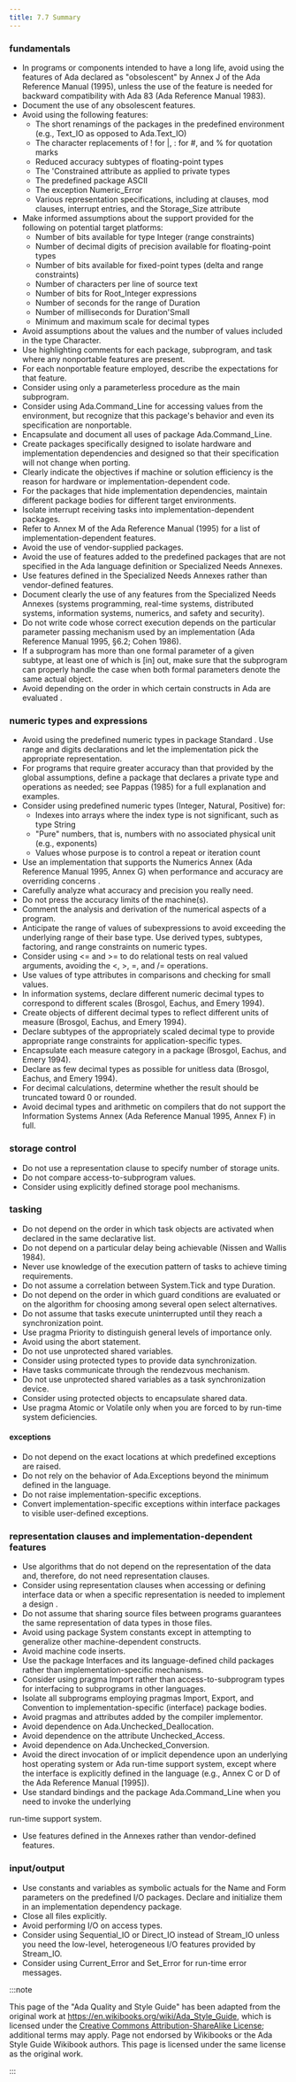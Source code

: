 ```yaml
---
title: 7.7 Summary
---
```


### fundamentals

- In programs or components intended to have a long life, avoid using
  the features of Ada declared as "obsolescent" by Annex J of the Ada
  Reference Manual (1995), unless the use of the feature is needed for
  backward compatibility with Ada 83 (Ada Reference Manual 1983).
- Document the use of any obsolescent features.
- Avoid using the following features:
  - The short renamings of the packages in the predefined
    environment (e.g., Text_IO as opposed to Ada.Text_IO)
  - The character replacements of \! for |, : for \#, and % for
    quotation marks
  - Reduced accuracy subtypes of floating-point types
  - The 'Constrained attribute as applied to private types
  - The predefined package ASCII
  - The exception Numeric_Error
  - Various representation specifications, including at clauses, mod
    clauses, interrupt entries, and the Storage_Size attribute
- Make informed assumptions about the support provided for the
  following on potential target platforms:
  - Number of bits available for type Integer (range constraints)
  - Number of decimal digits of precision available for
    floating-point types
  - Number of bits available for fixed-point types (delta and range
    constraints)
  - Number of characters per line of source text
  - Number of bits for Root_Integer expressions
  - Number of seconds for the range of Duration
  - Number of milliseconds for Duration'Small
  - Minimum and maximum scale for decimal types
- Avoid assumptions about the values and the number of values included
  in the type Character.
- Use highlighting comments for each package, subprogram, and task
  where any nonportable features are present.
- For each nonportable feature employed, describe the expectations for
  that feature.
- Consider using only a parameterless procedure as the main
  subprogram.
- Consider using Ada.Command_Line for accessing values from the
  environment, but recognize that this package's behavior and even its
  specification are nonportable.
- Encapsulate and document all uses of package Ada.Command_Line.
- Create packages specifically designed to isolate hardware and
  implementation dependencies and designed so that their specification
  will not change when porting.
- Clearly indicate the objectives if machine or solution efficiency is
  the reason for hardware or implementation-dependent code.
- For the packages that hide implementation dependencies, maintain
  different package bodies for different target environments.
- Isolate interrupt receiving tasks into implementation-dependent
  packages.
- Refer to Annex M of the Ada Reference Manual (1995) for a list of
  implementation-dependent features.
- Avoid the use of vendor-supplied packages.
- Avoid the use of features added to the predefined packages that are
  not specified in the Ada language definition or Specialized Needs
  Annexes.
- Use features defined in the Specialized Needs Annexes rather than
  vendor-defined features.
- Document clearly the use of any features from the Specialized Needs
  Annexes (systems programming, real-time systems, distributed
  systems, information systems, numerics, and safety and security).
- Do not write code whose correct execution depends on the particular
  parameter passing mechanism used by an implementation (Ada Reference
  Manual 1995, §6.2; Cohen 1986).
- If a subprogram has more than one formal parameter of a given
  subtype, at least one of which is \[in\] out, make sure that the
  subprogram can properly handle the case when both formal parameters
  denote the same actual object.
- Avoid depending on the order in which certain constructs in Ada are
  evaluated .

### numeric types and expressions

- Avoid using the predefined numeric types in package Standard . Use
  range and digits declarations and let the implementation pick the
  appropriate representation.
- For programs that require greater accuracy than that provided by the
  global assumptions, define a package that declares a private type
  and operations as needed; see Pappas (1985) for a full explanation
  and examples.
- Consider using predefined numeric types (Integer, Natural, Positive)
  for:
  - Indexes into arrays where the index type is not significant,
    such as type String
  - "Pure" numbers, that is, numbers with no associated physical
    unit (e.g., exponents)
  - Values whose purpose is to control a repeat or iteration count
- Use an implementation that supports the Numerics Annex (Ada
  Reference Manual 1995, Annex G) when performance and accuracy are
  overriding concerns .
- Carefully analyze what accuracy and precision you really need.
- Do not press the accuracy limits of the machine(s).
- Comment the analysis and derivation of the numerical aspects of a
  program.
- Anticipate the range of values of subexpressions to avoid exceeding
  the underlying range of their base type. Use derived types,
  subtypes, factoring, and range constraints on numeric types.
- Consider using \<= and \>= to do relational tests on real valued
  arguments, avoiding the \<, \>, =, and /= operations.
- Use values of type attributes in comparisons and checking for small
  values.
- In information systems, declare different numeric decimal types to
  correspond to different scales (Brosgol, Eachus, and Emery 1994).
- Create objects of different decimal types to reflect different units
  of measure (Brosgol, Eachus, and Emery 1994).
- Declare subtypes of the appropriately scaled decimal type to provide
  appropriate range constraints for application-specific types.
- Encapsulate each measure category in a package (Brosgol, Eachus, and
  Emery 1994).
- Declare as few decimal types as possible for unitless data (Brosgol,
  Eachus, and Emery 1994).
- For decimal calculations, determine whether the result should be
  truncated toward 0 or rounded.
- Avoid decimal types and arithmetic on compilers that do not support
  the Information Systems Annex (Ada Reference Manual 1995, Annex F)
  in full.

### storage control

- Do not use a representation clause to specify number of storage
  units.
- Do not compare access-to-subprogram values.
- Consider using explicitly defined storage pool mechanisms.

### tasking

- Do not depend on the order in which task objects are activated when
  declared in the same declarative list.
- Do not depend on a particular delay being achievable (Nissen and
  Wallis 1984).
- Never use knowledge of the execution pattern of tasks to achieve
  timing requirements.
- Do not assume a correlation between System.Tick and type Duration.
- Do not depend on the order in which guard conditions are evaluated
  or on the algorithm for choosing among several open select
  alternatives.
- Do not assume that tasks execute uninterrupted until they reach a
  synchronization point.
- Use pragma Priority to distinguish general levels of importance
  only.
- Avoid using the abort statement.
- Do not use unprotected shared variables.
- Consider using protected types to provide data synchronization.
- Have tasks communicate through the rendezvous mechanism.
- Do not use unprotected shared variables as a task synchronization
  device.
- Consider using protected objects to encapsulate shared data.
- Use pragma Atomic or Volatile only when you are forced to by
  run-time system deficiencies.

#### exceptions

- Do not depend on the exact locations at which predefined exceptions
  are raised.
- Do not rely on the behavior of Ada.Exceptions beyond the minimum
  defined in the language.
- Do not raise implementation-specific exceptions.
- Convert implementation-specific exceptions within interface packages
  to visible user-defined exceptions.

### representation clauses and implementation-dependent features

- Use algorithms that do not depend on the representation of the data
  and, therefore, do not need representation clauses.
- Consider using representation clauses when accessing or defining
  interface data or when a specific representation is needed to
  implement a design .
- Do not assume that sharing source files between programs guarantees
  the same representation of data types in those files.
- Avoid using package System constants except in attempting to
  generalize other machine-dependent constructs.
- Avoid machine code inserts.
- Use the package Interfaces and its language-defined child packages
  rather than implementation-specific mechanisms.
- Consider using pragma Import rather than access-to-subprogram types
  for interfacing to subprograms in other languages.
- Isolate all subprograms employing pragmas Import, Export, and
  Convention to implementation-specific (interface) package bodies.
- Avoid pragmas and attributes added by the compiler implementor.
- Avoid dependence on Ada.Unchecked_Deallocation.
- Avoid dependence on the attribute Unchecked_Access.
- Avoid dependence on Ada.Unchecked_Conversion.
- Avoid the direct invocation of or implicit dependence upon an
  underlying host operating system or Ada run-time support system,
  except where the interface is explicitly defined in the language
  (e.g., Annex C or D of the Ada Reference Manual \[1995\]).
- Use standard bindings and the package Ada.Command_Line when you
  need to invoke the underlying

run-time support system.

- Use features defined in the Annexes rather than vendor-defined
  features.

### input/output

- Use constants and variables as symbolic actuals for the Name and
  Form parameters on the predefined I/O packages. Declare and
  initialize them in an implementation dependency package.
- Close all files explicitly.
- Avoid performing I/O on access types.
- Consider using Sequential_IO or Direct_IO instead of Stream_IO
  unless you need the low-level, heterogeneous I/O features provided
  by Stream_IO.
- Consider using Current_Error and Set_Error for run-time error
  messages.

:::note

This page of the "Ada Quality and Style Guide" has been adapted from the
original work at https://en.wikibooks.org/wiki/Ada_Style_Guide, which is
licensed under the
[Creative Commons Attribution-ShareAlike License](https://creativecommons.org/licenses/by-sa/3.0/);
additional terms may apply. Page not endorsed by Wikibooks or the Ada
Style Guide Wikibook authors. This page is licensed under the same license
as the original work.

:::
